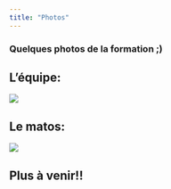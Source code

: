 ```yaml
---
title: "Photos"
---
```


### Quelques photos de la formation ;)

## L'équipe:

![](data/photo1.jpg)

## Le matos:

![](data/photo2.jpg)

## Plus à venir!!
